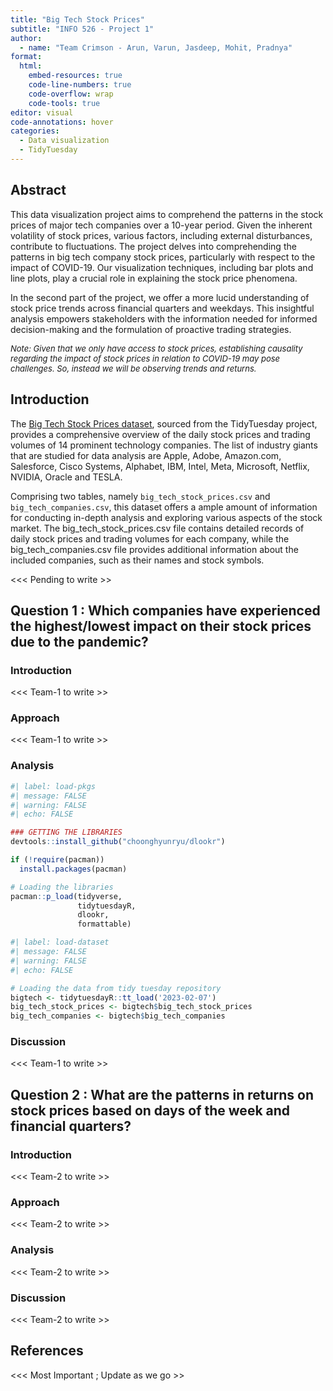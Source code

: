 ```yaml
---
title: "Big Tech Stock Prices"
subtitle: "INFO 526 - Project 1"
author: 
  - name: "Team Crimson - Arun, Varun, Jasdeep, Mohit, Pradnya"
format: 
  html:
    embed-resources: true
    code-line-numbers: true
    code-overflow: wrap
    code-tools: true
editor: visual
code-annotations: hover
categories: 
  - Data visualization
  - TidyTuesday
---
```


## Abstract

This data visualization project aims to comprehend the patterns in the stock prices of major tech companies over a 10-year period. Given the inherent volatility of stock prices, various factors, including external disturbances, contribute to fluctuations. The project delves into comprehending the patterns in big tech company stock prices, particularly with respect to the impact of COVID-19. Our visualization techniques, including bar plots and line plots, play a crucial role in explaining the stock price phenomena.

In the second part of the project, we offer a more lucid understanding of stock price trends across financial quarters and weekdays. This insightful analysis empowers stakeholders with the information needed for informed decision-making and the formulation of proactive trading strategies.

[*Note: Given that we only have access to stock prices, establishing causality regarding the impact of stock prices in relation to COVID-19 may pose challenges. So, instead we will be observing trends and returns.*]{style="font-size: small;"}

## Introduction

The [Big Tech Stock Prices dataset](https://github.com/rfordatascience/tidytuesday/tree/master/data/2023/2023-02-07), sourced from the TidyTuesday project, provides a comprehensive overview of the daily stock prices and trading volumes of 14 prominent technology companies. The list of industry giants that are studied for data analysis are Apple, Adobe, Amazon.com, Salesforce, Cisco Systems, Alphabet, IBM, Intel, Meta, Microsoft, Netflix, NVIDIA, Oracle and TESLA.

Comprising two tables, namely `big_tech_stock_prices.csv` and `big_tech_companies.csv`, this dataset offers a ample amount of information for conducting in-depth analysis and exploring various aspects of the stock market. The big_tech_stock_prices.csv file contains detailed records of daily stock prices and trading volumes for each company, while the big_tech_companies.csv file provides additional information about the included companies, such as their names and stock symbols.

\<\<\< Pending to write \>\>

## Question 1 : Which companies have experienced the highest/lowest impact on their stock prices due to the pandemic?

### Introduction

\<\<\< Team-1 to write \>\>

### Approach

\<\<\< Team-1 to write \>\>

### Analysis

```r
#| label: load-pkgs
#| message: FALSE
#| warning: FALSE
#| echo: FALSE

### GETTING THE LIBRARIES
devtools::install_github("choonghyunryu/dlookr")

if (!require(pacman))
  install.packages(pacman)

# Loading the libraries
pacman::p_load(tidyverse,
               tidytuesdayR,
               dlookr,
               formattable)

```


```r
#| label: load-dataset
#| message: FALSE
#| warning: FALSE
#| echo: FALSE

# Loading the data from tidy tuesday repository
bigtech <- tidytuesdayR::tt_load('2023-02-07')
big_tech_stock_prices <- bigtech$big_tech_stock_prices
big_tech_companies <- bigtech$big_tech_companies

```



### Discussion

\<\<\< Team-1 to write \>\>

## Question 2 : What are the patterns in returns on stock prices based on days of the week and financial quarters?

### Introduction

\<\<\< Team-2 to write \>\>

### Approach

\<\<\< Team-2 to write \>\>

### Analysis

\<\<\< Team-2 to write \>\>

### Discussion

\<\<\< Team-2 to write \>\>

## References

\<\<\< Most Important ; Update as we go \>\>
